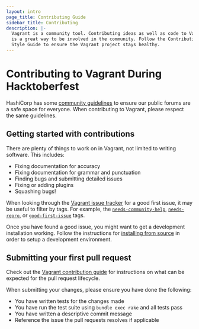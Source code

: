 ```yaml
---
layout: intro
page_title: Contributing Guide
sidebar_title: Contributing
description: |-
  Vagrant is a community tool. Contributing ideas as well as code to Vagrant
  is a great way to be involved in the community. Follow the Contributing
  Style Guide to ensure the Vagrant project stays healthy.
---
```


# Contributing to Vagrant During Hacktoberfest

HashiCorp has some [community guidelines](https://www.hashicorp.com/community-guidelines)
to ensure our public forums are a safe space for everyone. When contributing 
to Vagrant, please respect the same guidelines.

## Getting started with contributions

There are plenty of things to work on in Vagrant, not limited to writing 
software. This includes:

* Fixing documentation for accuracy
* Fixing documentation for grammar and punctuation
* Finding bugs and submitting detailed issues
* Fixing or adding plugins
* Squashing bugs!

When looking through the [Vagrant issue tracker](https://github.com/hashicorp/vagrant/issues)
for a good first issue, it may be useful to filter by tags. For example, the
[`needs-community-help`](https://github.com/hashicorp/vagrant/labels/needs-community-help),
[`needs-repro`](https://github.com/hashicorp/vagrant/labels/needs-repro), or
[`good-first-issue`](https://github.com/hashicorp/vagrant/labels/good-first-issue)
tags.

Once you have found a good issue, you might want to get a development installation 
working. Follow the instructions for [installing from source](/docs/installation/source) 
in order to setup a development environment.

## Submitting your first pull request

Check out the [Vagrant contribution guide](https://github.com/hashicorp/vagrant/blob/master/.github/CONTRIBUTING.md)
for instructions on what can be expected for the pull request lifecycle.

When submitting your changes, please ensure you have done the following:

* You have written tests for the changes made
* You have run the test suite using `bundle exec rake` and all tests pass
* You have written a descriptive commit message
* Reference the issue the pull requests resolves if applicable
